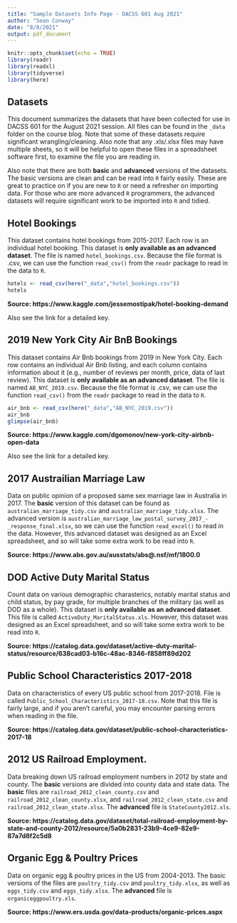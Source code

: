 ```yaml
---
title: "Sample Datasets Info Page - DACSS 601 Aug 2021"
author: "Sean Conway"
date: "8/8/2021"
output: pdf_document
---
```


```r
knitr::opts_chunk$set(echo = TRUE)
library(readr)
library(readxl)
library(tidyverse)
library(here)
```
  
## Datasets
  
This document summarizes the datasets that have been collected for use in DACSS 601 for the August 2021 session. All files can be found in the `_data` folder on the course blog. Note that some of these datasets require significant wrangling/cleaning. Also note that any .xls/.xlsx files may have multiple sheets, so it will be helpful to open these files in a spreadsheet software first, to examine the file you are reading in.
  
Also note that there are both **basic** and **advanced** versions of the datasets. The basic versions are clean and can be read into `R` fairly easily. These are great to practice on if you are new to `R` or need a refresher on importing data. For those who are more advanced `R` programmers, the advanced datasets will require significant work to be imported into `R` and tidied. 
  
## Hotel Bookings
  
This dataset contains hotel bookings from 2015-2017. Each row is an individual hotel booking. This dataset is **only available as an advanced dataset**. The file is named `hotel_bookings.csv`. Because the file format is .csv, we can use the function `read_csv()` from the `readr` package to read in the data to `R`.
  
```r
hotels <- read_csv(here("_data","hotel_bookings.csv"))
hotels
```
  
**Source: https://www.kaggle.com/jessemostipak/hotel-booking-demand**
  
Also see the link for a detailed key. 
  
## 2019 New York City Air BnB Bookings

This dataset contains Air Bnb bookings from 2019 in New York City. Each row contains an individual Air Bnb listing, and each column contains information about it (e.g., number of reviews per month, price, data of last review). This dataset is **only available as an advanced dataset**. The file is named `AB_NYC_2019.csv`. Because the file format is .csv, we can use the function `read_csv()` from the `readr` package to read in the data to `R`.
  
```r
air_bnb <- read_csv(here("_data","AB_NYC_2019.csv"))
air_bnb
glimpse(air_bnb)
```
  
**Source: https://www.kaggle.com/dgomonov/new-york-city-airbnb-open-data** 
  
Also see the link for a detailed key. 
  
## 2017 Austrailian Marriage Law 
  
Data on public opinion of a proposed same sex marriage law in Australia in 2017. The **basic** version of this dataset can be found as `australian_marriage_tidy.csv` and `australian_marriage_tidy.xlsx`. The advanced version is `australian_marriage_law_postal_survey_2017_-_response_final.xlsx`, so we can use the function `read_excel()` to read in the data. However, this advanced dataset was designed as an Excel spreadsheet, and so will take some extra work to be read into `R`.
  
**Source: https://www.abs.gov.au/ausstats/abs@.nsf/mf/1800.0**
  
## DOD Active Duty Marital Status
  
Count data on various demographic charasterics, notably marital status and child status, by pay grade, for multiple branches of the military (as well as DOD as a whole). This dataset is **only available as an advanced dataset**. This file is called `ActiveDuty_MaritalStatus.xls`.  However, this dataset was designed as an Excel spreadsheet, and so will take some extra work to be read into `R`.
  
**Source: https://catalog.data.gov/dataset/active-duty-marital-status/resource/638cad03-b16c-48ac-8346-f858ff89d202**
  
## Public School Characteristics 2017-2018
  
Data on characteristics of every US public school from 2017-2018. File is called `Public_School_Characteristics_2017-18.csv`. Note that this file is fairly large, and if you aren't careful, you may encounter parsing errors when reading in the file.

**Source: https://catalog.data.gov/dataset/public-school-characteristics-2017-18**
  
## 2012 US Railroad Employment.
  
Data breaking down US railroad employment numbers in 2012 by state and county. The **basic** versions are divided into county data and state data. The **basic** files are `railroad_2012_clean_county.csv` and `railroad_2012_clean_county.xlsx`, and `railroad_2012_clean_state.csv` and `railroad_2012_clean_state.xlsx`.  The **advanced** file is `StateCounty2012.xls`.
  
**Source: https://catalog.data.gov/dataset/total-railroad-employment-by-state-and-county-2012/resource/5a0b2831-23b9-4ce9-82e9-87a7d8f2c5d8**  
  
## Organic Egg & Poultry Prices
  
Data on organic egg & poultry prices in the US from 2004-2013. The basic versions of the files are `poultry_tidy.csv` and `poultry_tidy.xlsx`, as well as `eggs_tidy.csv` and `eggs_tidy.xlsx`. The **advanced** file is `organiceggpoultry.xls`. 
  
**Source: https://www.ers.usda.gov/data-products/organic-prices.aspx**  